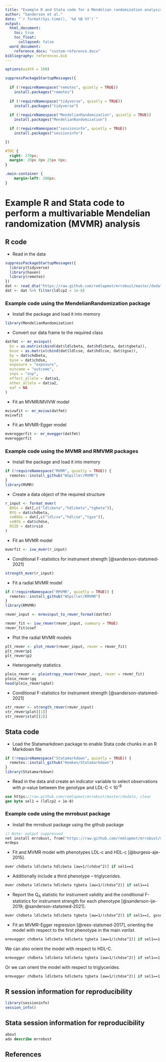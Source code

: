 ```yaml
---
title: "Example R and Stata code for a Mendelian randomization analysis"
author: "Sanderson et al."
date: "`r format(Sys.time(), '%d %B %Y')`"
output:
  html_document:
    toc: true
    toc_float:
      collapsed: false
  word_document:
    reference_docx: "custom-reference.docx"
bibliography: references.bib 
---
```


```r
options(width = 100)

suppressPackageStartupMessages({
  
  if (!requireNamespace("remotes", quietly = TRUE))
    install.packages("remotes")
  
  if (!requireNamespace("tidyverse", quietly = TRUE))
    install.packages("tidyverse")
  
  if (!requireNamespace("MendelianRandomization", quietly = TRUE))
    install.packages("MendelianRandomization")

  if (!requireNamespace("sessioninfo", quietly = TRUE)) 
    install.packages("sessioninfo")

})
```

<!-- Move TOC to RHS -->
```css
#TOC {
  right: 270px;
  margin: 20px 0px 25px 0px;
}

.main-container {
    margin-left: 200px;
}
```

# Example R and Stata code to perform a multivariable Mendelian randomization (MVMR) analysis

## R code

* Read in the data

```r
suppressPackageStartupMessages({
  library(tidyverse)
  library(haven)
  library(remotes)
})
dat <- read_dta("https://raw.github.com/remlapmot/mrrobust/master/dodata.dta")
dat <- dat %>% filter(ldlcp2 < 1e-8)
```

### Example code using the MendelianRandomization package

* Install the package and load it into memory

```r
library(MendelianRandomization)
```

* Convert our data frame to the required class

```r
datfmt <- mr_mvinput(
  bx = as.matrix(cbind(dat$ldlcbeta, dat$hdlcbeta, dat$tgbeta)),
  bxse = as.matrix(cbind(dat$ldlcse, dat$hdlcse, dat$tgse)),
  by = dat$chdbeta,
  byse = dat$chdse,
  exposure = "exposure",
  outcome = "outcome",
  snps = "snp",
  effect_allele = dat$a1,
  other_allele = dat$a2,
  eaf = NA
)
```

* Fit an MVMR/MVIVW model

```r
mvivwfit <- mr_mvivw(datfmt)
mvivwfit
```

* Fit an MVMR-Egger model

```r
mvmreggerfit <- mr_mvegger(datfmt)
mvmreggerfit
```

### Example code using the MVMR and RMVMR packages

* Install the package and load it into memory

```r
if (!requireNamespace("MVMR", quietly = TRUE)) {
  remotes::install_github("WSpiller/MVMR")
}
library(MVMR)
```

* Create a data object of the required structure

```r
r_input <- format_mvmr(
  BXGs = dat[,c("ldlcbeta","hdlcbeta","tgbeta")],
  BYG = dat$chdbeta,
  seBXGs = dat[,c("ldlcse","hdlcse","tgse")],
  seBYG = dat$chdse,
  RSID = dat$rsid
)
```

* Fit an MVMR model

```r
mvmrfit <- ivw_mvmr(r_input)
```

* Conditional F-statistics for instrument strength [@sanderson-statsmed-2021]

```r
strength_mvmr(r_input)
```

* Fit a radial MVMR model

```r
if (!requireNamespace("RMVMR", quietly = TRUE)) {
  remotes::install_github("WSpiller/RMVMR")
}
library(RMVMR)

rmvmr_input <- mrmvinput_to_rmvmr_format(datfmt)

rmvmr_fit <- ivw_rmvmr(rmvmr_input, summary = TRUE)
rmvmr_fit$coef
```

* Plot the radial MVMR models

```r
plt_rmvmr <- plot_rmvmr(rmvmr_input, rmvmr = rmvmr_fit)
plt_rmvmr$p1
plt_rmvmr$p2
```

* Heterogeneity statistics

```r
pleio_rmvmr <- pleiotropy_rmvmr(rmvmr_input, rmvmr = rmvmr_fit)
pleio_rmvmr$gq
head(pleio_rmvmr$qdat)
```

* Conditional F-statistics for instrument strength [@sanderson-statsmed-2021]

```r
str_rmvmr <- strength_rmvmr(rmvmr_input)
str_rmvmr$plot[[1]]
str_rmvmr$stat[[2]]
```

## Stata code

* Load the Statamarkdown package to enable Stata code chunks in an R Markdown file

```r
if (!requireNamespace("Statamarkdown", quietly = TRUE)) {
  remotes::install_github("Hemken/Statamarkdown")
}
library(Statamarkdown)
```

* Read in the data and create an indicator variable to select observations with *p*-value between the genotype and LDL-C < 10<sup>-8</sup>

```stata
use https://raw.github.com/remlapmot/mrrobust/master/dodata, clear
gen byte sel1 = (ldlcp2 < 1e-8)
```

### Example code using the mrrobust package

* Install the mrrobust package using the github package

```stata
// Note: output suppressed
net install mrrobust, from("https://raw.github.com/remlapmot/mrrobust/master/")
mrdeps
```

* Fit and MVMR model with phenotypes LDL-c and HDL-c [@burgess-aje-2015].
```stata
mvmr chdbeta ldlcbeta hdlcbeta [aw=1/(chdse^2)] if sel1==1
```

* Additionally include a third phenotype -- triglycerides.
```stata
mvmr chdbeta ldlcbeta hdlcbeta tgbeta [aw=1/(chdse^2)] if sel1==1
```

* Report the Q<sub>A</sub> statistic for instrument validity and the conditional 
F-statistics for instrument strength for each phenotype [@sanderson-ije-2019; 
@sanderson-statsmed-2021].
```stata
mvmr chdbeta ldlcbeta hdlcbeta tgbeta [aw=1/(chdse^2)] if sel1==1, gxse(ldlcse hdlcse tgse)
```

* Fit an MVMR-Egger regression [@rees-statsmed-2017], orienting the model with 
respect to the first phenotype in the main *varlist*.
```stata
mrmvegger chdbeta ldlcbeta hdlcbeta tgbeta [aw=1/(chdse^2)] if sel1==1
```

We can also orient the model with respect to HDL-C.
```stata
mrmvegger chdbeta ldlcbeta hdlcbeta tgbeta [aw=1/(chdse^2)] if sel1==1, orient(2)
```

Or we can orient the model with respect to triglycerides.
```stata
mrmvegger chdbeta ldlcbeta hdlcbeta tgbeta [aw=1/(chdse^2)] if sel1==1,	orient(3)
```

## R session information for reproducibility

```r
library(sessioninfo)
session_info()
```

## Stata session information for reproducibility

```stata
about
ado describe mrrobust
```

## References
